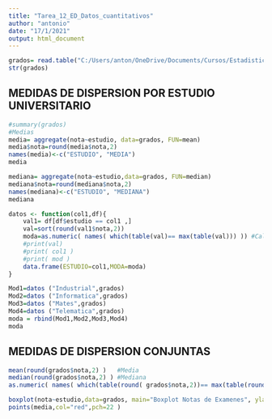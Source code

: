 ```yaml
---
title: "Tarea_12_ED_Datos_cuantitativos"
author: "antonio"
date: "17/1/2021"
output: html_document
---
```


```r
grados= read.table("C:/Users/anton/OneDrive/Documents/Cursos/Estadistica descriptiva R y Python/Repositorio/curso_r_basico/data/grades.txt",header=TRUE)
str(grados)

```

##  MEDIDAS DE DISPERSION POR ESTUDIO UNIVERSITARIO
```r
#summary(grados)
#Medias 
media= aggregate(nota~estudio, data=grados, FUN=mean)
media$nota=round(media$nota,2)
names(media)<-c("ESTUDIO", "MEDIA")
media

mediana= aggregate(nota~estudio,data=grados, FUN=median)
mediana$nota=round(mediana$nota,2)
names(mediana)<-c("ESTUDIO", "MEDIANA")
mediana

datos <- function(col1,df){
    val1= df[df$estudio == col1 ,]
    val=sort(round(val1$nota,2))
    moda=as.numeric( names( which(table(val)== max(table(val))) )) #Calculamos la  moda
    #print(val)
    #print( col1 )
    #print( mod )
    data.frame(ESTUDIO=col1,MODA=moda)
}

Mod1=datos ("Industrial",grados)
Mod2=datos ("Informatica",grados)
Mod3=datos ("Mates",grados)
Mod4=datos ("Telematica",grados)
moda = rbind(Mod1,Mod2,Mod3,Mod4)
moda

```

##  MEDIDAS DE DISPERSION CONJUNTAS

```r
mean(round(grados$nota,2) )   #Media
median(round(grados$nota,2) ) #Mediana
as.numeric( names( which(table(round( grados$nota,2))== max(table(round( grados$nota,2)))) )) #moda
```

```r
boxplot(nota~estudio,data=grados, main="Boxplot Notas de Examenes", ylab="Notas", xlab="Examen",col=c("yellow","green","lightblue","cyan"),notch=TRUE )
points(media,col="red",pch=22 )
```








